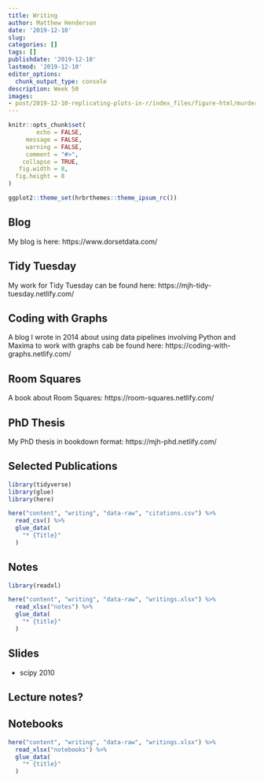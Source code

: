 ```yaml
---
title: Writing 
author: Matthew Henderson
date: '2019-12-10'
slug:
categories: []
tags: []
publishdate: '2019-12-10'
lastmod: '2019-12-10'
editor_options: 
  chunk_output_type: console
description: Week 50
images:
- post/2019-12-10-replicating-plots-in-r/index_files/figure-html/murders-cover-1.png
---
```


```r
knitr::opts_chunk$set(
        echo = FALSE,
     message = FALSE,
     warning = FALSE,
     comment = "#>",
    collapse = TRUE,
   fig.width = 8,
  fig.height = 8
)

ggplot2::theme_set(hrbrthemes::theme_ipsum_rc())
```

## Blog

My blog is here: https://www.dorsetdata.com/

## Tidy Tuesday

My work for Tidy Tuesday can be found here: https://mjh-tidy-tuesday.netlify.com/

## Coding with Graphs

A blog I wrote in 2014 about using data pipelines
involving Python and Maxima to work with graphs cab
be found here: https://coding-with-graphs.netlify.com/

## Room Squares

A book about Room Squares: https://room-squares.netlify.com/

## PhD Thesis

My PhD thesis in bookdown format: https://mjh-phd.netlify.com/

## Selected Publications

```r
library(tidyverse)
library(glue)
library(here)

here("content", "writing", "data-raw", "citations.csv") %>%
  read_csv() %>%
  glue_data(
    "* {Title}"
  )
```

## Notes

```r
library(readxl)

here("content", "writing", "data-raw", "writings.xlsx") %>%
  read_xlsx("notes") %>%
  glue_data(
    "* {title}"
  )
```

## Slides

* scipy 2010

## Lecture notes?

## Notebooks

```r
here("content", "writing", "data-raw", "writings.xlsx") %>%
  read_xlsx("notebooks") %>%
  glue_data(
    "* {title}"
  )
```
